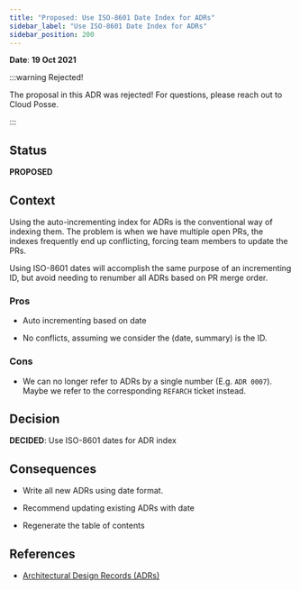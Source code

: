 ```yaml
---
title: "Proposed: Use ISO-8601 Date Index for ADRs"
sidebar_label: "Use ISO-8601 Date Index for ADRs"
sidebar_position: 200
---
```


**Date**: **19 Oct 2021**

:::warning Rejected!

The proposal in this ADR was rejected! For questions, please reach out to Cloud Posse.

:::

## Status

**PROPOSED**

## Context

Using the auto-incrementing index for ADRs is the conventional way of indexing them. The problem is when we have multiple open PRs, the indexes frequently end up conflicting, forcing team members to update the PRs.

Using ISO-8601 dates will accomplish the same purpose of an incrementing ID, but avoid needing to renumber all ADRs based on PR merge order.

### Pros

- Auto incrementing based on date

- No conflicts, assuming we consider the (date, summary) is the ID.

### Cons

- We can no longer refer to ADRs by a single number (E.g. `ADR 0007`). Maybe we refer to the corresponding `REFARCH` ticket instead.

## Decision

**DECIDED**: Use ISO-8601 dates for ADR index

## Consequences

- Write all new ADRs using date format.

- Recommend updating existing ADRs with date

- Regenerate the table of contents

## References

- [Architectural Design Records (ADRs)](/reference-architecture/reference/adrs)


